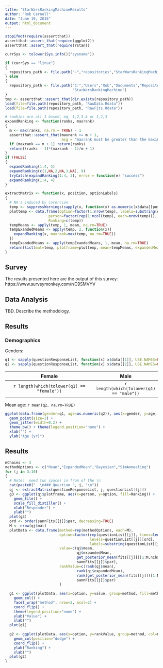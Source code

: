 ```yaml
---
title: "StarWarsRankingMachineResults"
author: "Rob Carnell"
date: "June 19, 2018"
output: html_document
---
```


```r
stopifnot(require(assertthat))
assertthat::assert_that(require(ggplot2))
assertthat::assert_that(require(rstan))

currSys <- tolower(Sys.info()["sysname"])

if (currSys == "linux")
{
  repository_path <- file.path("~","repositories","StarWarsRankingMachine")
} else
{
  repository_path <- file.path("C:","Users","Rob","Documents","Repositories",
                               "StarWarsRankingMachine")
}
tmp <- assertthat::assert_that(dir.exists(repository_path))
load(file=file.path(repository_path, "RawData.Rdata"))
load(file=file.path(repository_path, "RawFits.Rdata"))

# rankins are all 1 based, eg. 1,2,3,4 or 1,2,3
expandRanking <- function(ranks, maxrank)
{
  m <- max(ranks, na.rm = TRUE) - 1
  assertthat::assert_that(maxrank >= m + 1, 
                          msg = "maxrank must be greater than the maximum of ranks")
  if (maxrank == m + 1) return(ranks)  
  return((ranks - 1)*(maxrank - 1)/m + 1)
}
if (FALSE)
{
  expandRanking(1:4, 5)
  expandRanking(c(1,NA,2,NA,3,NA), 9)
  tryCatch(expandRanking(1:4, 3), error = function(e) "success")
  expandRanking(1:4, 4)
}

extractMatrix <- function(x, position, optionLabels)
{
  # NA's induced by corercion
  temp <- suppressWarnings(sapply(x, function(x) as.numeric(x$data[[position]]), USE.NAMES=FALSE))
  plottemp <- data.frame(option=factor(1:nrow(temp), labels=substring(optionLabels,1,15)), 
                    person=factor(rep(1:ncol(temp), each=nrow(temp))), 
                    Ranking=c(temp))
  tempMeans <- apply(temp, 1, mean, na.rm=TRUE)
  tempExandedMeans <- apply(temp, 2, function(x){
    expandRanking(x, maxrank=max(temp, na.rm=TRUE))
  })
  tempExandedMeans <- apply(tempExandedMeans, 1, mean, na.rm=TRUE)
  return(list(mat=temp, plotframe=plottemp, mean=tempMeans, expandedMean=tempExandedMeans))
}

```

## Survey

The results presented here are the output of this survey:  https://www.surveymonkey.com/r/C9SMVYV

## Data Analysis

TBD.  Describe the methodology.

## Results

### Demographics

Genders:

```r
q1 <- sapply(questionResponseList, function(x) x$data[[1]], USE.NAMES=FALSE)
q2 <- sapply(questionResponseList, function(x) x$data[[2]], USE.NAMES=FALSE)
```
|Female|Male|
|:----:|:--:|
|`r length(which(tolower(q1) == "female"))`|`r length(which(tolower(q1) == "male"))`|

Mean age: `r mean(q2, na.rm=TRUE)`

```r
ggplot(data.frame(gender=q1, age=as.numeric(q2)), aes(x=gender, y=age, col=gender)) + 
  geom_point(size=3) + 
  geom_jitter(width=0.2) + 
  theme_bw() + theme(legend.position="none") +
  xlab("") +
  ylab("Age (yr)")
```

## Results

```r
nChains <- 3
methodOptions <- c("Mean","ExpandedMean","Bayesian","SimAnnealing")
for (j in 3:10)
{
  # Note:  need two spaces in from of the \n
  cat(paste0("  \n### Question ", j, "\n"))
  qj <- extractMatrix(questionResponseList, j, questionList[[j]])
  g3 <- ggplot(qj$plotframe, aes(x=person, y=option, fill=Ranking)) + 
    geom_tile() +
    scale_fill_distiller() + 
    xlab("Responder") + 
    ylab("")
  plot(g3)
  ord <- order(sannFits[[j]]$par, decreasing=TRUE)
  M <- nrow(qj$mat)
  plotData <- data.frame(method=rep(methodOptions, each=M),
                         option=factor(rep(questionList[[j]], times=length(methodOptions)),
                                       levels=questionList[[j]][ord],
                                       labels=substring(questionList[[j]][ord], 1, 15)),
                         value=c(qj$mean, 
                                 qj$expandedMean,
                                 get_posterior_mean(fits[[j]])[1:M,nChains+1]*M,
                                 sannFits[[j]]$par),
                         rankValue=c(rank(qj$mean), 
                                 rank(qj$expandedMean),
                                 rank(get_posterior_mean(fits[[j]])[1:M,nChains+1]),
                                 sannFits[[j]]$par)
                         )
  
  g1 <- ggplot(plotData, aes(x=option, y=value, group=method, fill=method)) +
    geom_col() +
    facet_wrap("method", nrow=2, ncol=2) +
    coord_flip() +
    theme(legend.position="none") +
    ylab("Value") +
    xlab("")
  plot(g1)
  
  g2 <- ggplot(plotData, aes(x=option, y=rankValue, group=method, col=method, fill=method)) +
    geom_col(position="dodge") +
    coord_flip() +
    ylab("Ranking") +
    xlab("")
  plot(g2)
}

```
